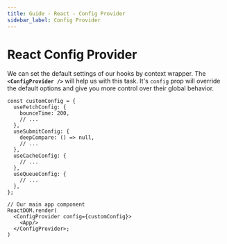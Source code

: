 ```yaml
---
title: Guide - React - Config Provider
sidebar_label: Config Provider
---
```


# React Config Provider

We can set the default settings of our hooks by context wrapper. The **`<ConfigProvider />`** will help us with this
task. It's `config` prop will override the default options and give you more control over their global behavior.

```tsx
const customConfig = {
  useFetchConfig: {
    bounceTime: 200,
    // ...
  },
  useSubmitConfig: {
    deepCompare: () => null,
    // ...
  },
  useCacheConfig: {
    // ...
  },
  useQueueConfig: {
    // ...
  },
};

// Our main app component
ReactDOM.render(
  <ConfigProvider config={customConfig}>
    <App/>
  </ConfigProvider>;
)
```

